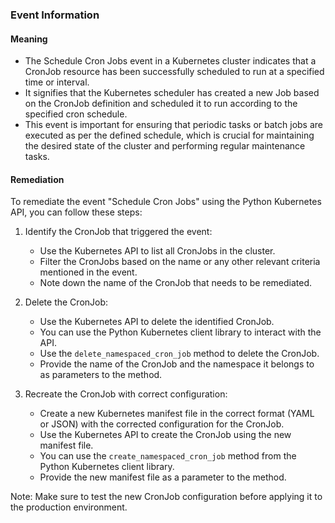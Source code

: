 
### Event Information

#### Meaning

- The Schedule Cron Jobs event in a Kubernetes cluster indicates that a CronJob resource has been successfully scheduled to run at a specified time or interval.
- It signifies that the Kubernetes scheduler has created a new Job based on the CronJob definition and scheduled it to run according to the specified cron schedule.
- This event is important for ensuring that periodic tasks or batch jobs are executed as per the defined schedule, which is crucial for maintaining the desired state of the cluster and performing regular maintenance tasks.

#### Remediation

To remediate the event "Schedule Cron Jobs" using the Python Kubernetes API, you can follow these steps:

1. Identify the CronJob that triggered the event:
   - Use the Kubernetes API to list all CronJobs in the cluster.
   - Filter the CronJobs based on the name or any other relevant criteria mentioned in the event.
   - Note down the name of the CronJob that needs to be remediated.

2. Delete the CronJob:
   - Use the Kubernetes API to delete the identified CronJob.
   - You can use the Python Kubernetes client library to interact with the API.
   - Use the `delete_namespaced_cron_job` method to delete the CronJob.
   - Provide the name of the CronJob and the namespace it belongs to as parameters to the method.

3. Recreate the CronJob with correct configuration:
   - Create a new Kubernetes manifest file in the correct format (YAML or JSON) with the corrected configuration for the CronJob.
   - Use the Kubernetes API to create the CronJob using the new manifest file.
   - You can use the `create_namespaced_cron_job` method from the Python Kubernetes client library.
   - Provide the new manifest file as a parameter to the method.

Note: Make sure to test the new CronJob configuration before applying it to the production environment.

